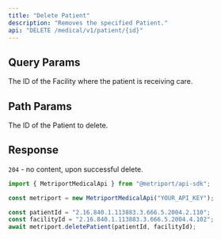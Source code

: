 ```yaml
---
title: "Delete Patient"
description: "Removes the specified Patient."
api: "DELETE /medical/v1/patient/{id}"
---
```


## Query Params

<ParamField query="facilityId" type="string" optional>
  The ID of the Facility where the patient is receiving care.
</ParamField>

## Path Params

<ParamField path="id" type="string" required>
  The ID of the Patient to delete.
</ParamField>

## Response

`204` - no content, upon successful delete.

<ResponseExample>

```javascript Metriport SDK
import { MetriportMedicalApi } from "@metriport/api-sdk";

const metriport = new MetriportMedicalApi("YOUR_API_KEY");

const patientId = "2.16.840.1.113883.3.666.5.2004.2.110";
const facilityId = "2.16.840.1.113883.3.666.5.2004.4.102";
await metriport.deletePatient(patientId, facilityId);
```

</ResponseExample>
